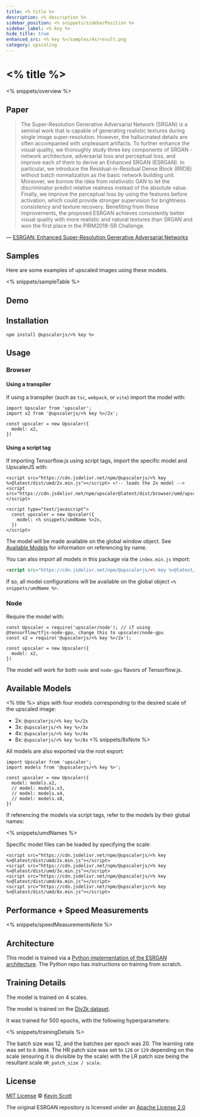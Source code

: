 ```yaml
---
title: <% title %>
description: <% description %>
sidebar_position: <% snippets/sidebarPosition %>
sidebar_label: <% key %>
hide_title: true
enhanced_src: <% key %>/samples/4x/result.png
category: upscaling
---
```



<ModelHeaderImage packageName="<% key %>" unenhancedSrc="<% key %>/fixture.png" enhancedSrc="<% key %>/samples/4x/result.png" />

# <% title %>

<Badges packageName="<% key %>" />

<% snippets/overview %>

## Paper

> The Super-Resolution Generative Adversarial Network (SRGAN) is a seminal work that is capable of generating realistic textures during single image super-resolution. However, the hallucinated details are often accompanied with unpleasant artifacts. To further enhance the visual quality, we thoroughly study three key components of SRGAN - network architecture, adversarial loss and perceptual loss, and improve each of them to derive an Enhanced SRGAN (ESRGAN). In particular, we introduce the Residual-in-Residual Dense Block (RRDB) without batch normalization as the basic network building unit. Moreover, we borrow the idea from relativistic GAN to let the discriminator predict relative realness instead of the absolute value. Finally, we improve the perceptual loss by using the features before activation, which could provide stronger supervision for brightness consistency and texture recovery. Benefiting from these improvements, the proposed ESRGAN achieves consistently better visual quality with more realistic and natural textures than SRGAN and won the first place in the PIRM2018-SR Challenge.

&mdash; [ESRGAN: Enhanced Super-Resolution Generative Adversarial Networks](https://arxiv.org/abs/1809.00219)

## Samples

Here are some examples of upscaled images using these models.


<% snippets/sampleTable %>

## Demo


<ModelExample model="<% key %>" />


## Installation

```
npm install @upscalerjs/<% key %>
```

## Usage

### Browser

#### Using a transpiler

If using a transpiler (such as `tsc`, `webpack`, or `vite`) import the model with:

```
import Upscaler from 'upscaler';
import x2 from '@upscalerjs/<% key %>/2x';

const upscaler = new Upscaler({
  model: x2,
})
```

#### Using a script tag

If importing Tensorflow.js using script tags, import the specific model and UpscalerJS with:

```
<script src="https://cdn.jsdelivr.net/npm/@upscalerjs/<% key %>@latest/dist/umd/2x.min.js"></script> <!-- loads the 2x model -->
<script src="https://cdn.jsdelivr.net/npm/upscaler@latest/dist/browser/umd/upscaler.min.js"></script>

<script type="text/javascript">
  const upscaler = new Upscaler({
    model: <% snippets/umdName %>2x,
  })
</script>
```

The model will be made available on the global window object. See [Available Models](#available-models) for information on referencing by name.

You can also import all models in this package via the `index.min.js` import:

```html
<script src="https://cdn.jsdelivr.net/npm/@upscalerjs/<% key %>@latest/dist/umd/index.min.js"></script>
```

If so, all model configurations will be available on the global object `<% snippets/umdName %>`.

### Node

Require the model with:

```
const Upscaler = require('upscaler/node'); // if using @tensorflow/tfjs-node-gpu, change this to upscaler/node-gpu
const x2 = require('@upscalerjs/<% key %>/2x');

const upscaler = new Upscaler({
  model: x2,
})
```

The model will work for both `node` and `node-gpu` flavors of Tensorflow.js.

## Available Models

<% title %> ships with four models corresponding to the desired scale of the upscaled image:

- 2x: `@upscalerjs/<% key %>/2x`
- 3x: `@upscalerjs/<% key %>/3x`
- 4x: `@upscalerjs/<% key %>/4x`
- 8x: `@upscalerjs/<% key %>/8x` <% snippets/8xNote %>

All models are also exported via the root export:

```
import Upscaler from 'upscaler';
import models from '@upscalerjs/<% key %>';

const upscaler = new Upscaler({
  model: models.x2,
  // model: models.x3,
  // model: models.x4,
  // model: models.x8,
})
```

If referencing the models via script tags, refer to the models by their global names:

<% snippets/umdNames %>

Specific model files can be loaded by specifying the scale:

```
<script src="https://cdn.jsdelivr.net/npm/@upscalerjs/<% key %>@latest/dist/umd/2x.min.js"></script>
<script src="https://cdn.jsdelivr.net/npm/@upscalerjs/<% key %>@latest/dist/umd/3x.min.js"></script>
<script src="https://cdn.jsdelivr.net/npm/@upscalerjs/<% key %>@latest/dist/umd/4x.min.js"></script>
<script src="https://cdn.jsdelivr.net/npm/@upscalerjs/<% key %>@latest/dist/umd/8x.min.js"></script>
```

## Performance + Speed Measurements


<PerformanceChart package="<% key %>" databasePath="/assets/performance.sql"></PerformanceChart>

<SpeedChart package="<% key %>" databasePath="/assets/speed.sql"></SpeedChart>

<% snippets/speedMeasurementsNote %>

## Architecture

This model is trained via a [Python implementation of the ESRGAN architecture](https://github.com/idealo/image-super-resolution).  The Python repo has instructions on training from scratch.

## Training Details

The model is trained on 4 scales.

The model is trained on the [Div2k dataset](https://data.vision.ee.ethz.ch/cvl/DIV2K/).

It was trained for 500 epochs, with the following hyperparameters:

<% snippets/trainingDetails %>

The batch size was 12, and the batches per epoch was 20. The learning rate was set to `0.0004`. The HR patch size was set to `128` or `129` depending on the scale (ensuring it is divisible by the scale) with the LR patch size being the resultant scale `HR_patch_size / scale`.

## License

[MIT License](https://oss.ninja/mit/developit/) © [Kevin Scott](https://thekevinscott.com)

The original ESRGAN repository is licensed under an [Apache License 2.0](https://github.com/idealo/image-super-resolution/blob/master/LICENSE)

